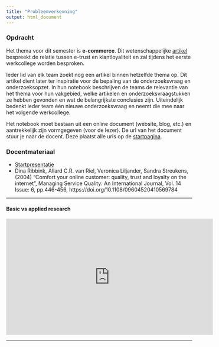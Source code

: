 ```yaml
---
title: "Probleemverkenning"
output: html_document
---
```



### Opdracht

Het thema voor dit semester is **e-commerce**. Dit wetenschappelijke <a href="https://repository.ubn.ru.nl//bitstream/handle/2066/138684/138684.pdf?sequence=1" target="_blank">artikel</a> bespreekt de relatie tussen e-trust en klantloyaliteit en zal tijdens het eerste werkcollege worden besproken.

Ieder lid van elk team zoekt nog een artikel binnen hetzelfde thema op. Dit artikel dient later ter inspiratie voor de bepaling van de onderzoeksvraag en onderzoeksopzet. In hun notebook beschrijven de teams de relevantie van het thema voor hun vakgebied, welke artikelen en onderzoeksvraagstukken ze hebben gevonden en wat de belangrijkste conclusies zijn. Uiteindelijk bedenkt ieder team één nieuwe onderzoeksvraag en neemt die mee naar het volgende werkcollege.

Het notebook moet bestaan uit een online document (website, blog, etc.) en aantrekkelijk zijn vormgegeven (voor de lezer). De url van het document stuur je naar de docent. Deze plaatst alle urls op de <a href="https://hanbedrijfskunde.github.io/bon/index.html" target="_blank">startpagina</a>.

### Docentmateriaal

- <a href="https://witusj.github.io/b-cluster/presentation/index.html" target="_blank">Startpresentatie</a>
- Dina Ribbink, Allard C.R. van Riel, Veronica Liljander, Sandra Streukens, (2004) "Comfort your online customer: quality, trust and loyalty on the internet", Managing Service Quality: An International Journal, Vol. 14 Issue: 6, pp.446-456, https://doi.org/10.1108/09604520410569784

<hr>

#### Basic vs applied research

<iframe width="560" height="315" src="https://www.youtube.com/embed/3vyheXBPSsg" frameborder="0" allow="autoplay; encrypted-media" allowfullscreen></iframe>
<hr>
